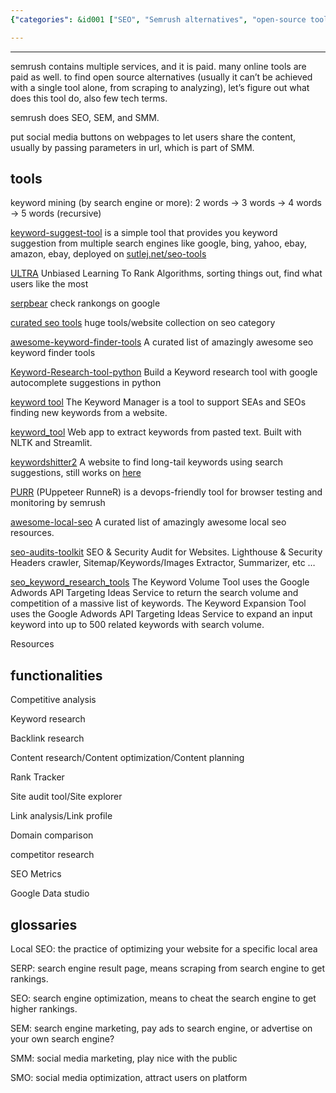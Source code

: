 ```yaml
---
{"categories": &id001 ["SEO", "Semrush alternatives", "open-source tools", "competitive analysis", "keyword research", "backlink research", "content optimization"], "category": "SEO", "date": "2022-12-06 08:17:56", "description": "This article delves into open-source alternatives to Semrush for conducting various SEO tasks such as competitive analysis, keyword research, backlink research, content optimization, rank tracking, and site auditing. It highlights various tools and resources that are freely available online and can be used by businesses and individuals alike.", "tags": *id001, "title": "Seo Search Engine Optimization Semrush Alternative"}

---
```


------

semrush contains multiple services, and it is paid. many online tools are paid as well. to find open source alternatives (usually it can't be achieved with a single tool alone, from scraping to analyzing), let's figure out what does this tool do, also few tech terms.

semrush does SEO, SEM, and SMM.

put social media buttons on webpages to let users share the content, usually by passing parameters in url, which is part of SMM.

## tools

keyword mining (by search engine or more): 2 words -> 3 words -> 4 words -> 5 words (recursive)

[keyword-suggest-tool](https://github.com/rmak78/keyword-suggest-tool)  is a simple tool that provides you keyword suggestion from multiple search engines like google, bing, yahoo, ebay, amazon, ebay, deployed on [sutlej.net/seo-tools](https://sutlej.net/seo-tools/keyword-suggest/)

[ULTRA](https://github.com/ULTR-Community/ULTRA) Unbiased Learning To Rank Algorithms, sorting things out, find what users like the most

[serpbear](https://github.com/towfiqi/serpbear) check rankongs on google

[curated seo tools](https://github.com/sneg55/curatedseotools) huge tools/website collection on seo category

[awesome-keyword-finder-tools](https://github.com/eliquid/awesome-keyword-finder-tools) A curated list of amazingly awesome seo keyword finder tools

[Keyword-Research-tool-python](https://github.com/hassancs91/Keyword-Research-tool-python) Build a Keyword research tool with google autocomplete suggestions in python

[keyword tool](https://github.com/steffigb/keywordTool) The Keyword Manager is a tool to support SEAs and SEOs finding new keywords from a website.

[keyword_tool](https://github.com/austyngo/keyword_tool) Web app to extract keywords from pasted text. Built with NLTK and Streamlit.

[keywordshitter2](https://github.com/wassname/keywordshitter2) A website to find long-tail keywords using search suggestions, still works on [here](https://wassname.github.io/keywordshitter2/)

[PURR](https://github.com/semrush/purr) (PUppeteer RunneR) is a devops-friendly tool for browser testing and monitoring by semrush

[awesome-local-seo](https://github.com/eliquid/awesome-local-seo) A curated list of amazingly awesome local seo resources.

[seo-audits-toolkit](https://github.com/StanGirard/seo-audits-toolkit) SEO & Security Audit for Websites. Lighthouse & Security Headers crawler, Sitemap/Keywords/Images Extractor, Summarizer, etc ...

[seo_keyword_research_tools](https://github.com/rdowns26/seo_keyword_research_tools) The Keyword Volume Tool uses the Google Adwords API Targeting Ideas Service to return the search volume and competition of a massive list of keywords. The Keyword Expansion Tool uses the Google Adwords API Targeting Ideas Service to expand an input keyword into up to 500 related keywords with search volume.

Resources

## functionalities

Competitive analysis

Keyword research

Backlink research

Content research/Content optimization/Content planning

Rank Tracker

Site audit tool/Site explorer

Link analysis/Link profile

Domain comparison

competitor research

SEO Metrics

Google Data studio

## glossaries

Local SEO: the practice of optimizing your website for a specific local area

SERP: search engine result page, means scraping from search engine to get rankings.

SEO: search engine optimization, means to cheat the search engine to get higher rankings.

SEM: search engine marketing, pay ads to search engine, or advertise on your own search engine?

SMM: social media marketing, play nice with the public

SMO: social media optimization, attract users on platform

